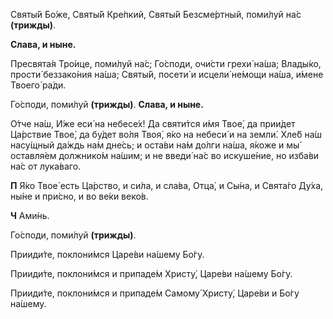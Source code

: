 Святы́й Бо́же, Святы́й Кре́пкий, Святы́й Безсме́ртный, поми́луй на́с **(трижды)**.

**Слава, и ныне.**

Пресвята́я Тро́ице, поми́луй на́с; Го́споди, очи́сти грехи́ на́ша; Влады́ко, прости́ беззако́ния на́ша; Святы́й, посети́ и исцели́ не́мощи на́ша, и́мене Твоего́ ра́ди.

Го́споди, поми́луй **(трижды)**. **Слава, и ныне.**

О́тче на́ш, И́же еси́ на небесе́х! Да святи́тся и́мя Твое́, да прии́дет Ца́рствие Твое́, да бу́дет во́ля Твоя́, я́ко на небеси́ и на земли́. Хле́б на́ш насу́щный да́ждь на́м дне́сь; и оста́ви на́м до́лги на́ша, я́коже и мы́ оставля́ем должнико́м на́шим; и не введи́ на́с во искуше́ние, но изба́ви на́с от лука́ваго.

**П** Я́ко Твое́ есть Ца́рство, и си́ла, и сла́ва, Отца́, и Сы́на, и Свята́го Ду́ха, ны́не и при́сно, и во ве́ки веко́в.

**Ч** Ами́нь.

Го́споди, поми́луй **(трижды)**.

Прииди́те, поклони́мся Царе́ви на́шему Бо́гу.

Прииди́те, поклони́мся и припаде́м Христу́, Царе́ви на́шему Бо́гу.

Прииди́те, поклони́мся и припаде́м Самому́ Христу́, Царе́ви и Бо́гу на́шему.

